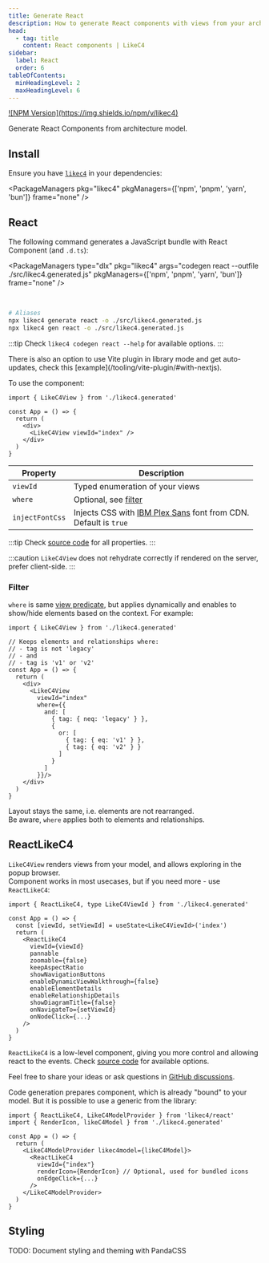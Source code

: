```yaml
---
title: Generate React
description: How to generate React components with views from your architecture model
head:
  - tag: title
    content: React components | LikeC4
sidebar:
  label: React
  order: 6
tableOfContents:
  minHeadingLevel: 2
  maxHeadingLevel: 6    
---
```



<p>
<a href="https://www.npmjs.com/package/likec4" target="_blank">![NPM Version](https://img.shields.io/npm/v/likec4)</a>
</p>

Generate React Components from architecture model.

## Install

Ensure you have [`likec4`](https://www.npmjs.com/package/likec4) in your dependencies:

<PackageManagers
    pkg="likec4"
    pkgManagers={['npm', 'pnpm', 'yarn', 'bun']}
    frame="none"
  />
<br />

## React

The following command generates a JavaScript bundle with React Component (and `.d.ts`):

<PackageManagers
   type="dlx"
   pkg="likec4"
   args="codegen react --outfile ./src/likec4.generated.js"
   pkgManagers={['npm', 'pnpm', 'yarn', 'bun']}
   frame="none"
   />

<br />   

```sh frame="none"
# Aliases
npx likec4 generate react -o ./src/likec4.generated.js
npx likec4 gen react -o ./src/likec4.generated.js

```

:::tip
Check `likec4 codegen react --help` for available options.
:::

<Aside type='tip' title="Vite plugin" >
There is also an option to use Vite plugin in library mode and get auto-updates, check this [example](/tooling/vite-plugin/#with-nextjs).
</Aside >


To use the component:

```tsx
import { LikeC4View } from './likec4.generated'

const App = () => {
  return (
    <div>
      <LikeC4View viewId="index" />
    </div>
  )
}
```

| Property            | Description                                                                                         |
| -----------------   | --------------------------------------------------------------------------------------------------- |
| `viewId`            | Typed enumeration of your views                                                                     |
| `where`             | Optional, see [filter](#filter) |
| `injectFontCss`     | Injects CSS with <a href='https://fontsource.org/fonts/ibm-plex-sans' target='_blank'>IBM Plex Sans</a> font from CDN.<br/>Default is `true` |

:::tip
Check <a href="https://github.com/likec4/likec4/blob/main/packages/diagram/src/bundle/LikeC4View.props.ts#L5-L156" target="_blank">source code</a> for all properties.
:::

:::caution
`LikeC4View` does not rehydrate correctly if rendered on the server, prefer client-side.
:::

### Filter

`where` is same [view predicate](/dsl/views#filter), but applies dynamically and enables to show/hide elements based on the context. For example:

```tsx
import { LikeC4View } from './likec4.generated'

// Keeps elements and relationships where:
// - tag is not 'legacy'
// - and 
// - tag is 'v1' or 'v2'
const App = () => {
  return (
    <div>
      <LikeC4View
        viewId="index"
        where={{
          and: [
            { tag: { neq: 'legacy' } },
            { 
              or: [
                { tag: { eq: 'v1' } },
                { tag: { eq: 'v2' } }
              ] 
            }
          ]
        }}/>
    </div>
  )
}
```

Layout stays the same, i.e. elements are not rearranged.  
Be aware, `where` applies both to elements and relationships.

## ReactLikeC4

`LikeC4View` renders views from your model, and allows exploring in the popup browser.  
Component works in most usecases, but if you need more - use `ReactLikeC4`:

```tsx
import { ReactLikeC4, type LikeC4ViewId } from './likec4.generated'

const App = () => {
  const [viewId, setViewId] = useState<LikeC4ViewId>('index')
  return (
    <ReactLikeC4
      viewId={viewId}
      pannable
      zoomable={false} 
      keepAspectRatio
      showNavigationButtons
      enableDynamicViewWalkthrough={false}
      enableElementDetails
      enableRelationshipDetails
      showDiagramTitle={false}
      onNavigateTo={setViewId}
      onNodeClick={...}
    />
  )
}
```

`ReactLikeC4` is a low-level component, giving you more control and allowing react to the events. 
Check <a href="https://github.com/likec4/likec4/blob/main/packages/diagram/src/LikeC4Diagram.props.ts" target="_blank">source code</a> for available options.

Feel free to share your ideas or ask questions in <a href="https://github.com/likec4/likec4/discussions/" target='_blank'>GitHub discussions</a>.

<Aside type='tip' title="Generic version" >
Code generation prepares component, which is already "bound" to your model.  
But it is possible to use a generic from the library:

```tsx
import { ReactLikeC4, LikeC4ModelProvider } from 'likec4/react'
import { RenderIcon, likeC4Model } from './likec4.generated'

const App = () => {
  return (
    <LikeC4ModelProvider likec4model={likeC4Model}>
      <ReactLikeC4
        viewId={"index"}
        renderIcon={RenderIcon} // Optional, used for bundled icons
        onEdgeClick={...}
      />
    </LikeC4ModelProvider>
  )
}
```

</Aside>

## Styling

<Aside type='caution' title="In progress" >
  TODO: Document styling and theming with PandaCSS
</Aside>
